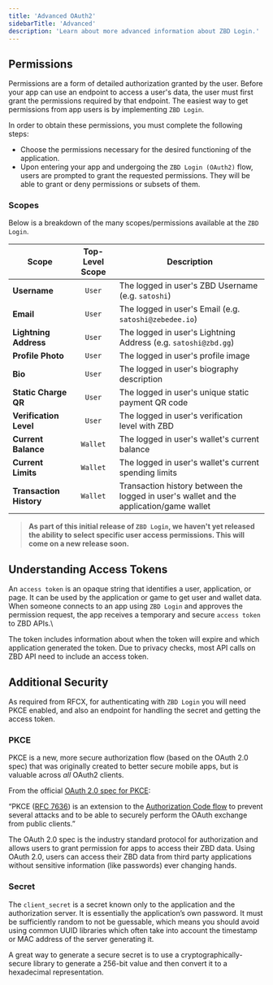 ```yaml
---
title: 'Advanced OAuth2'
sidebarTitle: 'Advanced'
description: 'Learn about more advanced information about ZBD Login.'
---
```


## Permissions

Permissions are a form of detailed authorization granted by the user. Before your app can use an endpoint to access a user's data, the user must first grant the permissions required by that endpoint. The easiest way to get permissions from app users is by implementing `ZBD Login`.

In order to obtain these permissions, you must complete the following steps:

- Choose the permissions necessary for the desired functioning of the application.
- Upon entering your app and undergoing the `ZBD Login (OAuth2)` flow, users are prompted to grant the requested permissions. They will be able to grant or deny permissions or subsets of them.

### Scopes

Below is a breakdown of the many scopes/permissions available at the `ZBD Login`.

| Scope | Top-Level Scope | Description |
| --- | :-: | --- |
| **Username** | `User` | The logged in user's ZBD Username (e.g. `satoshi`) |
| **Email** | `User` | The logged in user's Email (e.g. `satoshi@zebedee.io`) |
| **Lightning Address** | `User` | The logged in user's Lightning Address (e.g. `satoshi@zbd.gg`) |
| **Profile Photo** | `User` | The logged in user's profile image |
| **Bio** | `User` | The logged in user's biography description |
| **Static Charge QR** | `User` | The logged in user's unique static payment QR code |
| **Verification Level** | `User` | The logged in user's verification level with ZBD |
| **Current Balance** | `Wallet` | The logged in user's wallet's current balance |
| **Current Limits** | `Wallet` | The logged in user's wallet's current spending limits |
| **Transaction History** | `Wallet` | Transaction history between the logged in user's wallet and the application/game wallet |

> **As part of this initial release of `ZBD Login`, we haven't yet released the ability to select specific user access permissions. This will come on a new release soon.**

## Understanding Access Tokens

An `access token` is an opaque string that identifies a user, application, or page. It can be used by the application or game to get user and wallet data. When someone connects to an app using `ZBD Login` and approves the permission request, the app receives a temporary and secure `access token` to ZBD APIs.\\

The token includes information about when the token will expire and which application generated the token. Due to privacy checks, most API calls on ZBD API need to include an access token.

## Additional Security

As required from RFCX, for authenticating with `ZBD Login` you will need PKCE enabled, and also an endpoint for handling the secret and getting the access token.

### PKCE

PKCE is a new, more secure authorization flow (based on the OAuth 2.0 spec) that was originally created to better secure mobile apps, but is valuable across _all_ OAuth2 clients.

From the official [OAuth 2.0 spec for PKCE](https://oauth.net/2/pkce/):

“PKCE ([RFC 7636](https://tools.ietf.org/html/rfc7636)) is an extension to the [Authorization Code flow](https://oauth.net/2/grant-types/authorization-code/) to prevent several attacks and to be able to securely perform the OAuth exchange from public clients.”

The OAuth 2.0 spec is the industry standard protocol for authorization and allows users to grant permission for apps to access their ZBD data. Using OAuth 2.0, users can access their ZBD data from third party applications without sensitive information (like passwords) ever changing hands.

### Secret

The `client_secret` is a secret known only to the application and the authorization server. It is essentially the application’s own password. It must be sufficiently random to not be guessable, which means you should avoid using common UUID libraries which often take into account the timestamp or MAC address of the server generating it.

A great way to generate a secure secret is to use a cryptographically-secure library to generate a 256-bit value and then convert it to a hexadecimal representation.
